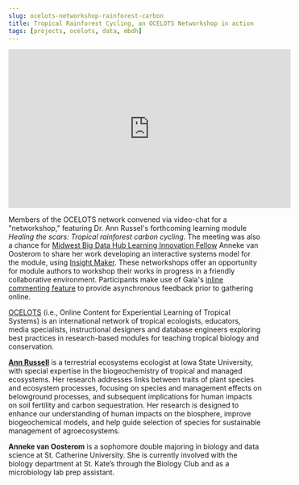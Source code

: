 ```yaml
---
slug: ocelots-networkshop-rainforest-carbon
title: Tropical Rainforest Cycling, an OCELOTS Networkshop in action
tags: [projects, ocelots, data, mbdh]
---
```


<iframe
  width="560"
  height="315"
  src="https://www.youtube.com/embed/UK_6QWoHbdI"
  title="YouTube video player"
  frameborder="0"
  allow="accelerometer; autoplay; clipboard-write; encrypted-media; gyroscope; picture-in-picture"
  allowfullscreen
></iframe>

Members of the OCELOTS network convened via video-chat for a "networkshop," featuring Dr. Ann Russel's forthcoming learning module _Healing the scars: Tropical rainforest carbon cycling_. The meeting was also a chance for [Midwest Big Data Hub Learning Innovation Fellow](https://midwestbigdatahub.org/mbdh-lif-program-second-cohort/) Anneke van Oosterom to share her work developing an interactive systems model for the module, using [Insight Maker](https://insightmaker.com/). These networkshops offer an opportunity for module authors to workshop their works in progress in a friendly collaborative environment. Participants make use of Gala's [inline commenting feature](../docs/teaching-discussions.md) to provide asynchronous feedback prior to gathering online.

[OCELOTS](https://www.learngala.com/catalog/libraries/ocelots) (i.e., Online Content for Experiential Learning of Tropical Systems) is an international network of tropical ecologists, educators, media specialists, instructional designers and database engineers exploring best practices in research-based modules for teaching tropical biology and conservation.

**[Ann Russell](https://www.nrem.iastate.edu/people/ann-russell)** is a terrestrial ecosystems ecologist at Iowa State University, with special expertise in the biogeochemistry of tropical and managed ecosystems. Her research addresses links between traits of plant species and ecosystem processes, focusing on species and management effects on belowground processes, and subsequent implications for human impacts on soil fertility and carbon sequestration. Her research is designed to enhance our understanding of human impacts on the biosphere, improve biogeochemical models, and help guide selection of species for sustainable management of agroecosystems.

**Anneke van Oosterom** is a sophomore double majoring in biology and data science at St. Catherine University. She is currently involved with the biology department at St. Kate’s through the Biology Club and as a microbiology lab prep assistant.
